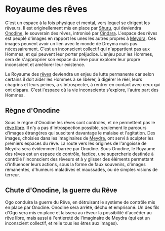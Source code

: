 = Royaume des rêves =

C'est un espace à la fois physique et mental, vers lequel se dirigent les rêveurs. Il est originellement mis en place par [[Shuru]], qui deviendra [[Onodine]], le souverain des rêves, intronisé par [[Cindara]]. L'espace des rêves est peuplé d'images en rapport les unes les autres propres à [[Meydra]]. Ces images peuvent avoir un lien avec le monde de Dreyma mais pas nécessairement. C'est un inconscient collectif qui n'appartient pas aux Hommes, et qui peuvent leur porter préjudice. L'enjeu pour les Hommes, sera de s'approprier son espace du rêve pour explorer leur propre inconscient et améliorer leur existence. 

Le Royaume des [[rêves]] deviendra un enjeu de lutte permanente car selon certains il doit aider les Hommes à se libérer, à digérer le réel, leurs chagrins et leurs peines, a s'introspecter, à rentrer en contact avec ceux qui ont disparu. C'est l'espace où la vie inconsciente s'explore, l'autre part des Hommes.



== Règne d'Onodine ==

Sous le règne d'Onodine les rêves sont controlés, et ne permettent pas le [[rêve libre]]. Il n'y a pas d'introspection possible, seulement le parcours d'images étrangères qui suscitent davantage le malaise et l'agitation. Des images, choisies dans les imaginaires de [[Meydra]], ont servi à sculpter les premiers espaces du rêve. La route vers les origines de l'angoisse de Meydra sera évidemment barrée par Onodine. Sous Onodine, le Royaume des rêves est un espace de contrôle, factice, une supercherie destinée à contrôlé l'inconscient des rêveurs et à y glisser des éléments permettant d'influencer leurs actions, sous la forme de faux souvenirs, d'images rémanentes, d'humeurs maladives et maussades, ou de simples visions de terreur.

== Chute d'Onodine, la guerre du Rêve ==

Ogo conduira la guerre du Rêve, en détruisant le système de contrôle mis en place par Onodine. Onodine sera arrêté, déchu et emprisoné. Un des fils d'Ogo sera mis en place et laissera au rêveur la possibilité d'accéder au rêve libre, mais aussi à l'entiereté de l'imaginaire de Meydra (qui est un inconscient collectif, et relie tous les êtres aux images). 
